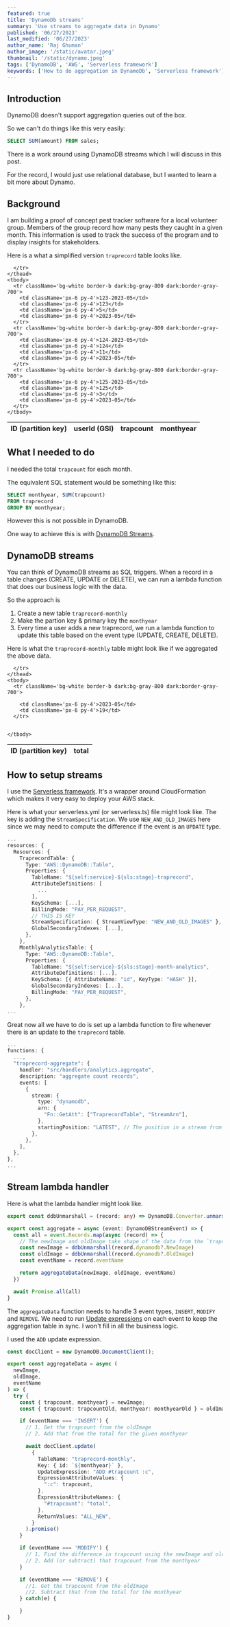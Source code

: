 ```yaml
---
featured: true
title: 'DynamoDb streams'
summary: 'Use streams to aggregate data in Dynamo'
published: '06/27/2023'
last_modified: '06/27/2023'
author_name: 'Raj Ghuman'
author_image: '/static/avatar.jpeg'
thumbnail: '/static/dynamo.jpeg'
tags: ['DynamoDB', 'AWS', 'Serverless framework']
keywords: ['How to do aggregation in DynamoDb', 'Serverless framework']
---
```


## Introduction

DynamoDB doesn't support aggregation queries out of the box.

So we can't do things like this very easily:

```sql
SELECT SUM(amount) FROM sales;
```

There is a work around using DynamoDB streams which I will discuss in this post.

For the record, I would just use relational database, but I wanted to learn a
bit more about Dynamo.

## Background

I am building a proof of concept pest tracker software for a local volunteer group.
Members of the group record how many pests they caught in a given month. This information is used
to track the success of the program and to display insights for stakeholders.

Here is a what a simplified version `traprecord` table looks like.

<div className='relative overflow-x-auto'>
  <table className='w-full text-sm text-left text-gray-500 dark:text-gray-400'>
    <thead className='text-xs text-gray-700  bg-gray-50 dark:bg-gray-700 dark:text-gray-400'>
      <tr>
        <th scope='col' className='px-6 py-3'>
          ID (partition key)
        </th>
        <th scope='col' className='px-6 py-3'>
          userId (GSI)
        </th>
        <th scope='col' className='px-6 py-3'>
          trapcount
        </th>
        <th scope='col' className='px-6 py-3'>
          monthyear
        </th>
 
      </tr>
    </thead>
    <tbody>
      <tr className='bg-white border-b dark:bg-gray-800 dark:border-gray-700'>
        <td className='px-6 py-4'>123-2023-05</td>
        <td className='px-6 py-4'>123</td>
        <td className='px-6 py-4'>5</td>
        <td className='px-6 py-4'>2023-05</td>
      </tr>
      <tr className='bg-white border-b dark:bg-gray-800 dark:border-gray-700'>
        <td className='px-6 py-4'>124-2023-05</td>
        <td className='px-6 py-4'>124</td>
        <td className='px-6 py-4'>11</td>
        <td className='px-6 py-4'>2023-05</td>
      </tr>
      <tr className='bg-white border-b dark:bg-gray-800 dark:border-gray-700'>
        <td className='px-6 py-4'>125-2023-05</td>
        <td className='px-6 py-4'>125</td>
        <td className='px-6 py-4'>3</td>
        <td className='px-6 py-4'>2023-05</td>
      </tr>
    </tbody>

  </table>
</div>

## What I needed to do

I needed the total `trapcount` for each month.

The equivalent SQL statement would be something like this:

```sql
SELECT monthyear, SUM(trapcount)
FROM traprecord
GROUP BY monthyear;
```

However this is not possible in DynamoDB.

One way to achieve this is with [DynamoDB Streams](https://docs.aws.amazon.com/amazondynamodb/latest/developerguide/Streams.html).

## DynamoDB streams

You can think of DynamoDB streams as SQL triggers.
When a record in a table changes (CREATE, UPDATE or DELETE), we can run a lambda function
that does our business logic with the data.

So the approach is

1. Create a new table `traprecord-monthly`
2. Make the partion key & primary key the `monthyear`
3. Every time a user adds a new traprecord, we run a lambda function to update
   this table based on the event type (UPDATE, CREATE, DELETE).

Here is what the `traprecord-monthly` table might look like if we aggregated the above data.

<div className='relative overflow-x-auto'>
  <table className='w-full text-sm text-left text-gray-500 dark:text-gray-400'>
    <thead className='text-xs text-gray-700  bg-gray-50 dark:bg-gray-700 dark:text-gray-400'>
      <tr>
        <th scope='col' className='px-6 py-3'>
          ID (partition key)
        </th>
        <th scope='col' className='px-6 py-3'>
          total
        </th>
 
      </tr>
    </thead>
    <tbody>
      <tr className='bg-white border-b dark:bg-gray-800 dark:border-gray-700'>
 
        <td className='px-6 py-4'>2023-05</td>
        <td className='px-6 py-4'>19</td>
      </tr>
 
 
    </tbody>

  </table>
</div>

## How to setup streams

I use the [Serverless framework](https://www.serverless.com/). It's a wrapper around CloudFormation which makes it very easy
to deploy your AWS stack.

Here is what your serverless.yml (or serverless.ts) file might look like.
The key is adding the `StreamSpecification`. We use `NEW_AND_OLD_IMAGES` here
since we may need to compute the difference if the event is an `UPDATE` type.

```ts
...
resources: {
  Resources: {
    TraprecordTable: {
      Type: "AWS::DynamoDB::Table",
      Properties: {
        TableName: "${self:service}-${sls:stage}-traprecord",
        AttributeDefinitions: [
          ...
        ],
        KeySchema: [...],
        BillingMode: "PAY_PER_REQUEST",
        // THIS IS KEY
        StreamSpecification: { StreamViewType: "NEW_AND_OLD_IMAGES" },
        GlobalSecondaryIndexes: [...],
      },
    },
    MonthlyAnalyticsTable: {
      Type: "AWS::DynamoDB::Table",
      Properties: {
        TableName: "${self:service}-${sls:stage}-month-analytics",
        AttributeDefinitions: [...],
        KeySchema: [{ AttributeName: "id", KeyType: "HASH" }],
        GlobalSecondaryIndexes: [...],
        BillingMode: "PAY_PER_REQUEST",
      },
    },
...
```

Great now all we have to do is set up a lambda function to fire whenever there is
an update to the `traprecord` table.

```ts
...
functions: {
  ...,
  "traprecord-aggregate": {
    handler: "src/handlers/analytics.aggregate",
    description: "aggregate count records",
    events: [
      {
        stream: {
          type: "dynamodb",
          arn: {
            "Fn::GetAtt": ["TraprecordTable", "StreamArn"],
          },
          startingPosition: "LATEST", // The position in a stream from which to start reading
        },
      },
    ],
  },
},
...
```

## Stream lambda handler

Here is what the lambda handler might look like.

```ts
export const ddbUnmarshall = (record: any) => DynamoDB.Converter.unmarshall(record)

export const aggregate = async (event: DynamoDBStreamEvent) => {
  const all = event.Records.map(async (record) => {
    // The newImage and oldImage take shape of the data from the `traprecord` table
    const newImage = ddbUnmarshall(record.dynamodb?.NewImage)
    const oldImage = ddbUnmarshall(record.dynamodb?.OldImage)
    const eventName = record.eventName

    return aggregateData(newImage, oldImage, eventName)
  })

  await Promise.all(all)
}
```

The `aggregateData` function needs to handle 3 event types, `INSERT`, `MODIFY` and `REMOVE`.
We need to run [Update expressions](https://docs.aws.amazon.com/amazondynamodb/latest/developerguide/Expressions.UpdateExpressions.html)
on each event to keep the aggregation table in sync.
I won't fill in all the business logic.

I used the `ADD` update expression.

```ts
const docClient = new DynamoDB.DocumentClient();

export const aggregateData = async (
  newImage,
  oldImage,
  eventName
) => {
  try {
    const { trapcount, monthyear} = newImage;
    const { trapcount: trapcountOld, monthyear: monthyearOld } = oldImage;

    if (eventName === 'INSERT') {
      // 1. Get the trapcount from the oldImage
      // 2. Add that from the total for the given monthyear

      await docClient.update(
        {
          TableName: "traprecord-monthly",
          Key: { id: `${monthyear}` },
          UpdateExpression: "ADD #trapcount :c",
          ExpressionAttributeValues: {
            ":c": trapcount,
          },
          ExpressionAttributeNames: {
            "#trapcount": "total",
          },
          ReturnValues: "ALL_NEW",
        }
      ).promise()
    }

    if (eventName === 'MODIFY') {
      // 1. Find the difference in trapcount using the newImage and oldImage
      // 2. Add (or subtract) that trapcount from the monthyear
    }

    if (eventName === 'REMOVE') {
      //1. Get the trapcount from the oldImage
      //2. Subtract that from the total for the monthyear
    } catch(e) {

    }
}
```
